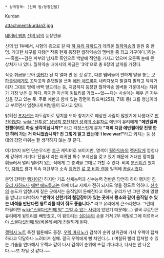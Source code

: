  * 상위항목: [신의 탑/등장인물]

Kurdan

attachment:kurdan2.jpg

[[네이버 웹툰]] [[신의 탑]]의 등장인물.

신의 탑 1부에서, 시험의 층으로 갈 때 [[하 유리 자하드]]가 데려온 [[월하익송]]의 일원 중 한 명. 거대한 체구를 자랑[* 작중 현재 등장한 월하익송의 멤버들 중 최고 거구이다.]하는 ~~흑[[형]]~~검은 피부의 남자로 흑인으로 백발에 적안을 가지고 있으며 오른쪽 눈에 큰 상처가 나 있다. 월하익송 내에서의 계급은 '3익'으로 총 6장의 날개를 가졌다. 

작중 취급을 보아 [[랭커]]가 된 지 얼마 안 된 것 같고, 다른 멤버들이 편하게 말을 놓는 [[쿤 하츨링]]에게도 꼬박꼬박 존댓말을 쓰며 [[에반 에드록]]이 내려다보지 말걸지 말라고 틱틱거리자 그대로 땅에 바짝 엎드리는 등, 지금까지 등장한 월하익송 멤버들 가운데서는 지위가 가장 낮은 듯 하다. 하지만 자신이 윙트리를 가졌~~었~~다는 사실에는 매우 큰 자부심을 갖고 있는 듯. 주로 에반과 함께 있는 장면이 많으며(25화, 71화 등) 그를 형님이라고 부르면서 엄청나게 떠받들어 모시고 있다.

밝혀진 [[포지션]]은 파도잡이로 덩치를 보아 창지기로 예상한 사람이 많았기에 나름대로 [[반전]]이었다. [[wiki:"전투광" 상당히 호전적인 성격의 소유자]]로 에반이 유리에게 '''"에반켈과 전쟁이라도 하실 생각이십니까?"''' 라고 걱정스럽게 묻자 '''"저희 지금 에반켈이랑 전쟁 한 판 하러 가는 거 아니었습니까? 전 그렇게 알고 왔는데! I love war!"'''라고 외치는 등 상대의 강함 따위는 잘 생각하지 않는 것 같다.

여기까지 보면 단순무식한 [[호구]] 캐릭터로 보이지만, 명색이 [[월하익송]]의 [[랭커]]답게 엄청나게 강하며 거기다 '단술사'라는 희귀한 특수 포지션을 갖고 있기 때문에 거대한 망치를 휘둘러서 멀리 떨어져 있는 적에게 그 충격을 그대로 가할 수 있다. 비록 [[분신]]이긴 했지만, [[자하드]] 왕가 직속 처단부대 소속 [[랭커]]인 [[로 포 비아 렌]]을 일격에 [[끔살]]시켰다.

분명 강력한 [[랭커]]이긴 하지만 기초 신체능력과 신수능력 전반은 당연히 하이 랭커인 [[하 유리 자하드]]나 [[에반 에드록]]과는 아예 비교 자체가 전혀 되지도 않을 정도로 약하다. [[신수]]의 농도가 엄청나게 짙은 곳에서는 움직임이 둔해진다고 하며, 유리가 넌 그딴 것에 영향을 받냐고 타박하자 '''"만약에 산란기의 철갑장어가 있는 곳에서 평소와 같이 움직일 수 있는 녀석을 만난다면 윙트리를 떼어 줘도 좋습니다."''' 라고 유리에게 큰소리쳤다. 그런데 하필이면 [[wiki:"스물다섯번째 밤" 그럴 수 있는 사람]]이 있었기 때문에(...) 결국 쿠르단은 유리에게 윙트리를 빼앗겼고, 이 윙트리는 [[십이수]]의 손을 거쳐 2부 에필로그에 이르러서야 [[스물다섯번째 밤]](비올레)에게 전달되게 된다.

[[갤럭시 노트]] 특전 웹툰에도 등장. [[우렉 마지노]]가 검색어 순위 상위권에 가서 우렉이 캡쳐하라고 닥달하나 느려터져 실패. 결국 우렉에게 뻥 차인다.(...) 며칠뒤 빨리 캡쳐할 수 있는 기술을 연마해서 우렉과 같이 다시 검색어 순위에 뜨길 기다리나, 다시는 안 나온다.~~또 차일 것 같다.~~
